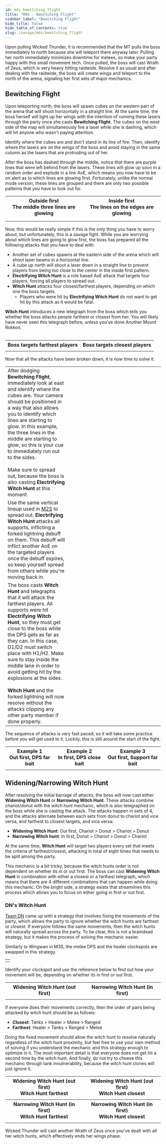 ```yaml
---
id: m4s_bewitching_flight
title: "M4S - Bewitching Flight"
sidebar_label: "Bewitching Flight"
hide_title: false
hide_table_of_contents: true
slug: /savage/m4s/bewitching_flight
---
```


Upon pulling Wicked Thunder, it is recommended that the MT pulls the boss immediately to north because she will teleport there anyway later. Pulling her north immediately minimizes downtime for melees, so make your party happy with this small movement tech. Once pulled, the boss will cast <Raidwide>Wrath of Zeus</Raidwide>, which is very heavy hitting raidwide. Resolve it as usual and after dealing with the raidwide, the boss will create wings and teleport to the north of the arena, signaling her first sets of major mechanics.

## Bewitching Flight

Upon teleporting north, the boss will spawn cubes on the western part of the arena that will shoot horizontally in a straight line. At the same time, the boss herself will light up her wings with the intention of running these lasers through the party once she casts <strong>Bewitching Flight</strong>. The cubes on the west side of the map will simultaneously fire a laser while she is dashing, which will hit anyone who wasn't paying attention.

Identify where the cubes are and don't stand in its line of fire. Then, identify where the lasers are on the wings of the boss and avoid staying in the same column as the lasers that are protruding out of her.

<KittenAsset path='m4s/bewitching_flight_1.gif' />

After the boss has dashed through the middle, notice that there are purple lines that were left behind from the lasers. These lines will glow up soon in a random order and explode in a line AoE, which means you now have to be on alert as to which lines are glowing first. Fortunately, unlike the normal mode version, these lines are grouped and there are only two possible patterns that you have to look out for.

<table width='70%'>
    <tr>
        <th>Outside first<br />The middle three lines are glowing</th>
        <th>Inside first<br />The lines on the edges are glowing</th>
    </tr>
    <tr>
        <td><KittenAsset path='m4s/bewitching_flight_out_lasers_1.png' /></td>
        <td><KittenAsset path='m4s/bewitching_flight_in_lasers_1.png' /></td>
    </tr>
    <tr>
        <td><KittenAsset path='m4s/bewitching_flight_out_lasers_2.png' /></td>
        <td><KittenAsset path='m4s/bewitching_flight_in_lasers_2.png' /></td>
    </tr>
</table>

Now, this would be really simple if this is the only thing you have to worry about, but unfortunately, this is a savage fight. While you are worrying about which lines are going to glow first, the boss has prepared all the following attacks that you have to deal with:

- Another set of cubes spawns at the eastern side of the arena which will shoot laser beams in a horizontal line.
- A cube up north will shoot a laser down in a straight line to prevent players from being too close to the center in the inside first pattern.
- **Electrifying Witch Hunt** is a role based AoE attack that targets four players, forcing all players to spread out.
- **Witch Hunt** attacks four closest/farthest players, depending on which one the boss targets.  
  - Players who were hit by **Electrifying Witch Hunt** do not want to get hit by this attack as it would be fatal.

<strong>Witch Hunt</strong> introduces a new telegraph from the boss which tells you whether the boss attacks people farthest or closest from her. You will likely have never seen this telegraph before, unless you've done Another Mount Rokkon.
<br /><br />

<table width='70%'>
    <tr>
        <th>Boss targets farthest players</th>
        <th>Boss targets closest players</th>
    </tr>
    <tr>
        <td><KittenAsset path='m4s/farthest.png' /></td>
        <td><KittenAsset path='m4s/closest.png' /></td>
    </tr>
</table>

Now that all the attacks have been broken down, it is now time to solve it.

<table width='80%'>
    <tr>
        <td width='40%'>After dodging <strong>Bewitching Flight</strong>, immediately look at east and identify where the cubes are. Your camera should be positioned in a way that also allows you to identify which lines are starting to glow. In this example, the three lines in the middle are starting to glow, so this is your cue to immediately run out to the sides.<br /><br />Make sure to spread out, because the boss is also casting <strong>Electrifying Witch Hunt</strong> at this moment.</td>
        <td><KittenAsset path='m4s/bewitching_flight_part1.png' /></td>
    </tr>
    <tr>
        <td>Use the same vertical lineup used in <a href="/savage/m2s">M2S</a> to spread out. <strong>Electrifying Witch Hunt</strong> attacks all supports, inflicting a forked lightning debuff on them. This debuff will inflict another AoE on the targeted players once the debuff expires, so keep yourself spread from others while you're moving back in.</td>
        <td><KittenAsset path='m4s/bewitching_flight_part2.png' /></td>
    </tr>
    <tr>
        <td>The boss casts <strong>Witch Hunt</strong> and telegraphs that it will attack the farthest players. All supports were hit <strong>Electrifying Witch Hunt</strong>, so they must get close to the boss while the DPS gets as far as they can. In this case, D1/D2 must switch place with H1/H2. Make sure to stay inside the middle lane in order to avoid getting hit by the explosions at the sides.<br /><br /><strong>Witch Hunt</strong> and the forked lightning will now resolve without the attacks clipping any other party member if done properly.</td>
        <td><KittenAsset path='m4s/bewitching_flight_part3.png' /><br /><KittenAsset path='m4s/bewitching_flight_part4.png' /></td>
    </tr>
</table>

The sequence of attacks is very fast paced, so it will take some practice before you will get used to it. Luckily, this is still around the start of the fight.

<table>
    <tr>
        <th>Example 1<br />Out first, DPS far bait</th>
        <th>Example 2<br />In first, DPS close bait</th>
        <th>Example 3<br />Out first, Support far bait</th>
    </tr>
    <tr>
        <td><KittenAsset path='m4s/bewitching_flight_example1.gif' /></td>
        <td><KittenAsset path='m4s/bewitching_flight_example2.gif' /></td>
        <td><KittenAsset path='m4s/bewitching_flight_example3.gif' /></td>
    </tr>
</table>


## Widening/Narrowing Witch Hunt

After resolving the initial barrage of attacks, the boss will now cast either <strong>Widening Witch Hunt</strong> or <strong>Narrowing Witch Hunt</strong>. These attacks combine chariot/donut with the witch hunt mechanic, which is also telegraphed on the boss while she is casting the attack. The attacks happen in sets of 4, and the attacks alternate between each sets from donut to chariot and vice versa, and farthest to closest targets, and vica versa:
- **Widening Witch Hunt**: Out first, Chariot > Donut > Chariot > Donut
- **Narrowing Witch hunt**: In first, Donut > Chariot > Donut > Chariot

At the same time, <strong>Witch Hunt</strong> will target two players every set that meets the criteria of farthest/closest, attacking in total of eight times that needs to be split among the party.

This mechanic is a bit tricky, because the witch hunts order is not dependent on whether its in or out first. The boss can cast <strong>Widening Witch Hunt</strong> in combination with either a closest or a farthest telegraph, which means that there are 4 different combinations that can happen while doing this mechanic. On the bright side, a strategy exists that streamlines this process which allows you to focus on either going in first or out first.

### DN's Witch Hunt

[Team DN](https://x.com/Lial_Varia/status/1818672413585928380) came up with a strategy that involves fixing the movements of the party, which allows the party to ignore whether the witch hunts are farthest or closest. If everyone follows the same movements, then the witch hunts will naturally spread across the party. To be clear, this is not a braindead strategy, but it makes the process of solving the mechanic easier.

Similarly to Wingwan in M3S, the melee DPS and the healer clockspots are swapped in this strategy.

<table width='40%'>
    <tr>
        <td><KittenAsset path='m4s/witch_hunt_clockspot.png' /></td>
    </tr>
</table>

Identify your clockspot and use the reference below to find out how your movement will be, depending on whether its in first or out first.

<table>
    <tr>
        <th><strong>Widening Witch Hunt (out first)</strong></th>
        <th><strong>Narrowing Witch Hunt (in first)</strong></th>
    </tr>
    <tr>
        <td><KittenAsset path='m4s/witch_hunt_widening.png' /></td>
        <td><KittenAsset path='m4s/witch_hunt_narrowing.png' /></td>
    </tr>
</table>

If everyone does their movements correctly, then the order of pairs being attacked by witch hunt should be as follows:
- **Closest**: Tanks > Healer > Melee > Ranged
- **Farthest**: Healer > Tanks > Ranged > Melee

Doing the fixed movement should allow the witch hunt to resolve naturally regardless of the witch hunt proximity, but feel free to use your own method of solving if you understand the mechanic and this strategy enough to optimize in it. The most important detail is that everyone does not get hit a second time by the witch hunt. And finally, do not try to cheese this mechanic through tank invulnerability, because the witch hunt clones will just ignore it.

<table>
    <tr>
        <th>Widening Witch Hunt (out first)<br />Witch Hunt farthest</th>
        <th>Widening Witch Hunt (out first)<br />Witch Hunt closest</th>
    </tr>
    <tr>
        <td><KittenAsset path='m4s/witch_hunt_widening_farthest.gif' /></td>
        <td><KittenAsset path='m4s/witch_hunt_widening_closest.gif' /></td>
    </tr>
    <tr>
        <th>Narrowing Witch Hunt (in first)<br />Witch Hunt farthest</th>
        <th>Narrowing Witch Hunt (in first)<br />Witch Hunt closest</th>
    </tr>
    <tr>
        <td><KittenAsset path='m4s/witch_hunt_narrowing_farthest.gif' /></td>
        <td><KittenAsset path='m4s/witch_hunt_narrowing_closest.gif' /></td>
    </tr>
</table>

Wicked Thunder will cast another <Raidwide>Wrath of Zeus</Raidwide> once you've dealt with all her witch hunts, which effectively ends her wings phase.